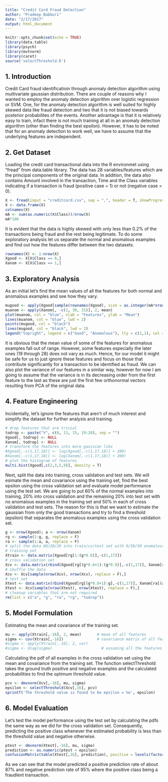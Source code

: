 ```yaml
---
title: "Credit Card Fraud Detection"
author: "Pradeep Babburi"
date: "2/17/2017"
output: html_document
---
```


```r
knitr::opts_chunk$set(echo = TRUE)
library(data.table)
library(psych)
library(mvtnorm)
library(caret)
source('selectThreshold.R')
```
## 1. Introduction
Credit Card fraud identificatioin through anomaly detection algorithm using multivariate gaussian distribution. There are couple of reasons why I wanted to employ the anomaly detection algorithm over logistic regression or SVM. One, for the anomaly detection algorithm is well suited for highly skewed data like fraud detection and two that it is not biased towards posterior probabilites of the events. Another advantage is that it is relatively easy to train, infact there is not much training at all in an anomaly detection algorithm (other than finding the best epsilon). However, it has to be noted that for an anomaly detection to work well, we have to assume that the underlying features are independent. 

## 2. Get Dataset
Loading the credit card transactional data into the R environmet using "fread" from data.table library. The data has 28 variables/features which are the principal components of the original data. In addition, the data also contains Amount involved in the transaction, Time and the Class variables indicating if a transaction is fraud (positive case = 1) or not (negative case = 0). 
```r
X <- fread(input = "creditcard.csv", sep = ",", header = T, showProgress = T)
X <- data.frame(X)
colnames(X)
mA <- sum(as.numeric(X$Class))/nrow(X)
mA*100
```

It is evident that the data is highly skewed with only less than 0.2% of the transactions being fraud and the rest being legitimate. To do some exploratory analysis let us separate the normal and anomalous examples and find out how the features differ between the two datasets.

```r
rownames(X) <- 1:nrow(X)
Xgood <- X[X$Class == 0,]
Xanom <- X[X$Class == 1,]
```

## 3. Exploratory Analysis
As an initial let's find the mean values of all the features for both normal and anomalous examples and see how they vary. 

```r
mugood <- apply(Xgood[sample(rownames(Xgood), size = as.integer(mA*nrow(X)), replace = F), -c(1, 30, 31)], 2, mean)
muanom <- apply(Xanom[, -c(1, 30, 31)], 2, mean)
plot(muanom, col = "blue", xlab = "Features", ylab = "Mean")
lines(muanom, col = "blue", lwd = 2)
points(mugood, col = "black")
lines(mugood, col = "black", lwd = 2)
legend("topright", legend = c("Good", "Anomalous"), lty = c(1,1), col = c("black", "blue"), lwd = c(2,2))
```

It is obvious that the mean value of some of the features for anomalous examples fall out of range. However, some features especially the later ones (19 through 28) does not vary as much. Hence, for our model it might be safe for us to just ignore these features and focus on those that contribute significantly for a transaction to be identified as fraud. We can also plot the variance of our features in a similar way, however for now I am going to assume that the variance is in its decreasing order from the first feature to the last as these are just the first few orthonormal vectors resulting from PCA of the original data.

## 4. Feature Engineering

Incidentally, let's ignore the features that aren't of much interest and simplify the dataset for further analysis and training. 
```r
# drop features that are trivial
todrop <- paste("V", c(8, 13, 15, 19:28), sep = "")
Xgood[, todrop] <- NULL
Xanom[, todrop] <- NULL
# transform the features into more gaussian like
#Xgood[,-c(1,17,18)] <- log(Xgood[,-c(1,17,18)] + 200)
#Xanom[,-c(1,17,18)] <- log(Xanom[,-c(1,17,18)] + 200)
# plot the histogram of features
multi.hist(Xgood[,c(2,3,5,9)], density = T)
```

Next, split the data into training, cross validation and test sets. We will esimate the mean and covariance using the training set, find the best epsilon using the cross validation set and evaluate model performance using the test set. We are going to put 60% of the normal examples into training, 20% into cross validation and the remaining 20% into test set with no anomalous examples in the training set and 50% in each of cross validation and test sets. The reason for this is that we want to estimate the gaussian from only the good transactions and try to find a threshold  (epsilon) that separates the anomalous examples using the cross validation set.

```r
g <- nrow(Xgood); a <- nrow(Xanom)
rg <- sample(1:g, g, replace = F)
ra <- sample(1:a, a, replace = F)
# split the data 60/20/20 into train/cv/test set with 0/50/50 anomalous examples 
# training set
Xtrain <- data.matrix(Xgood[rg[1:(g*0.6)],-c(1,17)])
# cross validation set
Xcv <- data.matrix(rbind(Xgood[rg[(g*0.6+1):(g*0.8)],-c(1,17)], Xanom[ra[1:(a*0.5)],-c(1,17)]))
# shuffle the data
Xcv <- Xcv[sample(nrow(Xcv), nrow(Xcv), replace = F),]
# test set
Xtest <- data.matrix(rbind(Xgood[rg[(g*0.8+1):g],-c(1,17)], Xanom[ra[(a*0.5 + 1):a],-c(1,17)]))
Xtest <- Xcv[sample(nrow(Xtest), nrow(Xtest), replace = F),]
# cleanup variables that are not required
rm(list = c("a", "g", "ra", "rg", "todrop"))
```

## 5. Model Formulation
Estimating the mean and covariance of the training set.

```r
mu <- apply(Xtrain[,-16], 2, mean)       # mean of all features
sigma <- cov(Xtrain[,-16])               # covariance matrix of all features
#sigma <- apply(Xtrain[,-16], 2, var)    
#sigma <- diag(sigma)                      # assuming all the features are uncorrelated
```

Calculating the pdf of all examples in the cross validation set using the mean and covariance from the training set. The function selectThreshold takes the ground truth positive and negative examples and the calculated probabilities to find the optimum threshold value. 

```r
pcv <- dmvnorm(Xcv[,-16], mu, sigma)
epsilon <- selectThreshold(Xcv[,16], pcv)
sprintf('The threshold value is found to be epsilon = %e', epsilon)
```

## 6. Model Evaluation

Let's test the model performance using the test set by calculating the pdfs the same way as we did for the cross validation set. Consequently, predicting the positive class whenever the estimated probability is less than the threshold value and negative otherwise.

```r
ptest <- dmvnorm(Xtest[,-16], mu, sigma)
prediction <- as.numeric(ptest < epsilon)
confusionMatrix(table(Xtest[,16], prediction), positive = levels(factor(Xtest[,16]))[2])
```

As we can see that the model predicted a positive prediction rate of about 87% and negative prediction rate of 95% where the positive class being a fraudlent transaction. 


